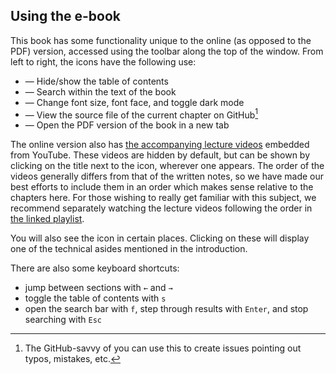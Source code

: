 ## Using the e-book {-}

<!-- TO-DO: print a warning if javascript is disabled in their browser, saying precisely what it is used for -->
This book has some functionality unique to the online (as opposed to the PDF) version, accessed using the toolbar along the top of the window.
From left to right, the icons have the following use:

- <i class="fa fa-align-justify"></i> — Hide/show the table of contents
- <i class="fa fa-search"></i> — Search within the text of the book
- <i class="fa fa-font"></i> — Change font size, font face, and toggle dark mode
- <i class="fa fa-code"></i> — View the source file of the current chapter on GitHub^[The GitHub-savvy of you can use this to create issues pointing out typos, mistakes, etc.]
- <i class="fa fa-file-pdf-o"></i> — Open the PDF version of the book in a new tab

The online version also has [the accompanying lecture videos](https://www.youtube.com/playlist?list=PLkespgaZN4gmu0nWNmfMflVRqw0VPkCGH) embedded from YouTube.
These videos are hidden by default, but can be shown by clicking on the title next to the <i class="fa fa-video-camera"></i> icon, wherever one appears.
The order of the videos generally differs from that of the written notes, so we have made our best efforts to include them in an order which makes sense relative to the chapters here.
For those wishing to really get familiar with this subject, we recommend separately watching the lecture videos following the order in [the linked playlist](https://www.youtube.com/playlist?list=PLkespgaZN4gmu0nWNmfMflVRqw0VPkCGH).

You will also see the <i class="fa fa-search-plus"></i> icon in certain places.
Clicking on these will display one of the technical asides mentioned in the introduction.

There are also some keyboard shortcuts:

- jump between sections with `←` and `→`
- toggle the table of contents with `s`
- open the search bar with `f`, step through results with `Enter`, and stop searching with `Esc`
